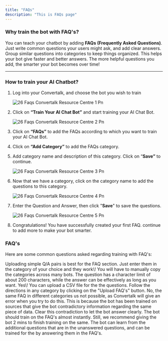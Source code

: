 ```yaml
---
title: "FAQs"
description: "This is FAQs page"
---
```


### **Why train the bot with FAQ's?**

You can teach your chatbot by adding **FAQs (Frequently Asked Questions)**. Just write common questions your users might ask, and add clear answers. Group similar questions into categories to keep things organized. This helps your bot give faster and better answers. The more helpful questions you add, the smarter your bot becomes over time\!

---

### **How to train your AI Chatbot?**

1. Log into your  Convertalk, and choose the bot you wish to train

   ![26 Faqs  Convertalk Resource Centre 1 Pn](/images/how-botpenguin-works/faqs/26.faqs__Convertalk_resource_centre-1.png)
2. Click on **“Train Your AI Chat Bot”** and start training your AI Chat Bot.

   ![26 Faqs  Convertalk Resource Centre 2 Pn](/images/how-botpenguin-works/faqs/26.faqs__Convertalk_resource_centre-2.png)
3. Click on **“FAQs”** to add the FAQs according to which you want to train your AI Chat Bot.
4. Click on **“Add Category”** to add the FAQs category.
5. Add category name and description of this category. Click on “**Save”** to continue.

   ![26 Faqs  Convertalk Resource Centre 3 Pn](/images/how-botpenguin-works/faqs/26.faqs__Convertalk_resource_centre-3.png)
6. Now that we have a category, click on the category name to add the questions to this category.

   ![26 Faqs  Convertalk Resource Centre 4 Pn](/images/how-botpenguin-works/faqs/26.faqs__Convertalk_resource_centre-4.png)
7. Enter the Question and Answer, then click "**Save**" to save the questions.

   ![26 Faqs  Convertalk Resource Centre 5 Pn](/images/how-botpenguin-works/faqs/26.faqs__Convertalk_resource_centre-5.png)
8. Congratulations\! You have successfully created your first FAQ. continue to add more to make your bot smarter.

### **FAQ's**

Here are some common questions asked regarding training with FAQ's:

<AccordionGroup>
  <Accordion title="Where should I upload simple Q&A pairs?">
    Uploading simple Q/A pairs is best for the FAQ section. Just enter them in the category of your choice and they work\!
  </Accordion>
  <Accordion title="Can I duplicate the FAQ categories across different bots, or do I need to recreate them manually?">
    You will have to manually copy the categories across many bots.
  </Accordion>
  <Accordion title="Is there a character limit on FAQs?">
    The question has a character limit of about 200 characters, while the answer can be effectively as long as you want.
  </Accordion>
  <Accordion title="Are there other ways to upload FAQs?">
    Yes\! You can upload a CSV file for the the questions. Follow the directions in any category by clicking on the "Upload FAQ's" button.
  </Accordion>
  <Accordion title="Can I upload duplicate FAQ in multiple categories?">
    No, the same FAQ in different categories us not possible, as  Convertalk will give an error when you try to do this.
  </Accordion>
  <Accordion title="Why is the bot saying contradictory information?">
    This is because the bot has been trained on sources that give the bot contradictory information regarding the same piece of data. Clear this contradiction to let the bot answer clearly.
  </Accordion>
  <Accordion title="How long does it take for the bot to train on FAQs?">
    The bot should train on the FAQ's almost instantly. Still, we recommend giving the bot 2 mins to finish training on the same.
  </Accordion>
  <Accordion title="Does the bot learn from actual conversation in addition to FAQs?">
    The bot can learn from the additional questions that are in the unanswered questions, and can be trained for the by answering them in the FAQ's.
  </Accordion>
</AccordionGroup>

 